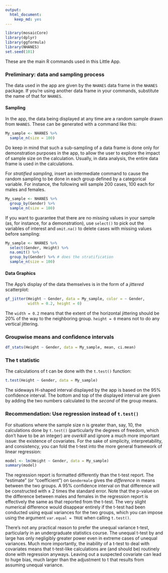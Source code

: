 ```yaml
---
output: 
  html_document: 
    keep_md: yes
---
```


```r
library(mosaicCore)
library(dplyr)
library(ggformula)
library(NHANES)
set.seed(101)
```

These are the main R commands used in this Little App.

### Preliminary: data and sampling process

The data used in the app are given by the `NHANES` data frame in the `NHANES` package. If you're using another data frame in your commands, substitute the name of that for `NHANES`.

#### Sampling

In the app, the data being displayed at any time are a random sample drawn from `NHANES`. These can be generated with a command like this:
```r
My_sample <- NHANES %>%
  sample_n(size = 100)
```

Do keep in mind that such a sub-sampling of a data frame is done only for demonstration purposes in the app, to allow the user to explore the impact of sample size on the calculation. Usually, in data analysis, the entire data frame is used in the calculations.

For *stratified sampling*, insert an intermediate command to cause the random sampling to be done in each group defined by a categorical variable. For instance, the following will sample 200 cases, 100 each for males and females.
```r
My_sample <- NHANES %>%
  group_by(Gender) %>%
  sample_n(size = 100)
```

If you want to guarantee that there are no missing values in your sample (as, for instance, for a demonstration), use `select()` to pick out the variables of interest and `omit.na()` to delete cases with missing values before sampling:

```r
My_sample <- NHANES %>%
  select(Gender, Height) %>%
  na.omit() %>%
  group_by(Gender) %>% # does the stratification
  sample_n(size = 100)
```

#### Data Graphics

The App's display of the data themselves is in the form of a *jittered* scatterplot:
```r
gf_jitter(Height ~ Gender, data = My_sample, color = ~ Gender,
          width = 0.2, height = 0)
```

The `width = 0.2` means that the extent of the horizontal jittering should be 20% of the way to the neighboring group. `height = 0` means not to do any vertical jittering.

### Groupwise means and confidence intervals

```r
df_stats(Height ~ Gender, data = My_sample, mean, ci.mean)
```

### The t statistic

The calculations of t can be done with the `t.test()` function:
```r
t.test(Height ~ Gender, data = My_sample)
```

The sideways H-shaped interval displayed by the app is based on the 95% confidence interval. The bottom and top of the displayed interval are given by adding the two numbers calculated to the *second* of the group means.

### Recommendation: Use regression instead of `t.test()`

For situations where the sample size n is greater than, say, 10, the calculations done by `t.test()` (particularly the degrees of freedom, which don't have to be an integer) are *overkill* and ignore a much more important issue: the existence of covariates. For the sake of simplicity, interpretability, and consistency, you can fold the t-test into the more general framework of linear regression:

```r
model <- lm(Height ~ Gender, data = My_sample)
summary(model)
```

The regression report is formatted differently than the t-test report. The "estimate" (or "coefficient") on `Gendermale` gives the *difference* in means between the two groups. A 95% confidence interval on that difference will be constructed with ± 2 times the standard error. Note that the p-value on the difference between males and females in the regression report is effectively the same as that reported from the t-test. The very slight numerical difference would disappear entirely if the t-test had been conducted using equal variances for the two groups, which you can impose using the argument `var.equal = TRUE` when calling `t.test()`.

There's not any practical reason to prefer the unequal variance t-test, particularly in an undergraduate statistics course. The unequal t-test by and large has only negligibly greater power even in extreme cases of unequal variances. Much more importantly, the inability of a t-test to deal with covariates means that t-test-like calculations are (and should be) routinely done with regression anyways. Leaving out a suspected covariate can lead to huge bias, much larger than the adjustment to t that results from assuming unequal variance.
